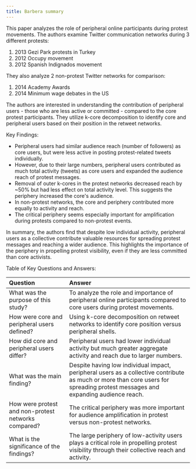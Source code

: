 ```yaml
---
title: Barbera summary
---
```

This paper analyzes the role of peripheral online participants during
protest movements. The authors examine Twitter communication networks
during 3 different protests:

1.  2013 Gezi Park protests in Turkey
2.  2012 Occupy movement
3.  2012 Spanish Indignados movement

They also analyze 2 non-protest Twitter networks for comparison:

1.  2014 Academy Awards
2.  2014 Minimum wage debates in the US

The authors are interested in understanding the contribution of
peripheral users - those who are less active or committed - compared to
the core protest participants. They utilize k-core decomposition to
identify core and peripheral users based on their position in the
retweet networks.

Key Findings:

-   Peripheral users had similar audience reach (number of followers) as
    core users, but were less active in posting protest-related tweets
    individually.
-   However, due to their large numbers, peripheral users contributed as
    much total activity (tweets) as core users and expanded the audience
    reach of protest messages.
-   Removal of outer k-cores in the protest networks decreased reach by
    \~50% but had less effect on total activity level. This suggests the
    periphery increased the core\'s audience.
-   In non-protest networks, the core and periphery contributed more
    equally to activity and reach.
-   The critical periphery seems especially important for amplification
    during protests compared to non-protest events.

In summary, the authors find that despite low individual activity,
peripheral users as a collective contribute valuable resources for
spreading protest messages and reaching a wider audience. This
highlights the importance of the periphery in propelling protest
visibility, even if they are less committed than core activists.

Table of Key Questions and Answers:

  Question                                              Answer
  ----------------------------------------------------- --------------------------------------------------------------------------------------------------------------------------------------------------------------------------------
  What was the purpose of this study?                   To analyze the role and importance of peripheral online participants compared to core users during protest movements.
  How were core and peripheral users defined?           Using k-core decomposition on retweet networks to identify core position versus peripheral shells.
  How did core and peripheral users differ?             Peripheral users had lower individual activity but much greater aggregate activity and reach due to larger numbers.
  What was the main finding?                            Despite having low individual impact, peripheral users as a collective contribute as much or more than core users for spreading protest messages and expanding audience reach.
  How were protest and non-protest networks compared?   The critical periphery was more important for audience amplification in protest versus non-protest networks.
  What is the significance of the findings?             The large periphery of low-activity users plays a critical role in propelling protest visibility through their collective reach and activity.
